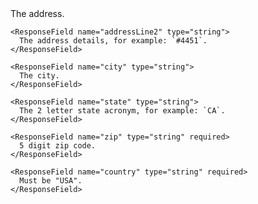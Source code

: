   <Expandable title="properties">
    <ResponseField name="addressLine1" type="string">
      The address.
    </ResponseField>

    <ResponseField name="addressLine2" type="string">
      The address details, for example: `#4451`.
    </ResponseField>

    <ResponseField name="city" type="string">
      The city.
    </ResponseField>

    <ResponseField name="state" type="string">
      The 2 letter state acronym, for example: `CA`.
    </ResponseField>

    <ResponseField name="zip" type="string" required>
      5 digit zip code.
    </ResponseField>

    <ResponseField name="country" type="string" required>
      Must be "USA".
    </ResponseField>

  </Expandable>
